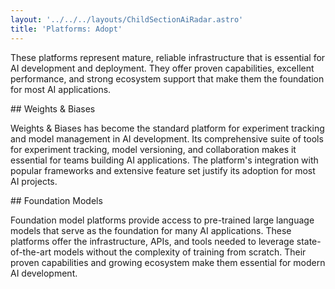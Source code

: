 ```yaml
---
layout: '../../../layouts/ChildSectionAiRadar.astro'
title: 'Platforms: Adopt'
---
```


These platforms represent mature, reliable infrastructure that is essential for AI development and deployment. They offer proven capabilities, excellent performance, and strong ecosystem support that make them the foundation for most AI applications.

<div data-radar data-meta='{"label":"Weights & Biases"}' />
## Weights & Biases

Weights & Biases has become the standard platform for experiment tracking and model management in AI development. Its comprehensive suite of tools for experiment tracking, model versioning, and collaboration makes it essential for teams building AI applications. The platform's integration with popular frameworks and extensive feature set justify its adoption for most AI projects.

<div data-radar data-meta='{"label":"Foundation Models"}' />
## Foundation Models

Foundation model platforms provide access to pre-trained large language models that serve as the foundation for many AI applications. These platforms offer the infrastructure, APIs, and tools needed to leverage state-of-the-art models without the complexity of training from scratch. Their proven capabilities and growing ecosystem make them essential for modern AI development.
